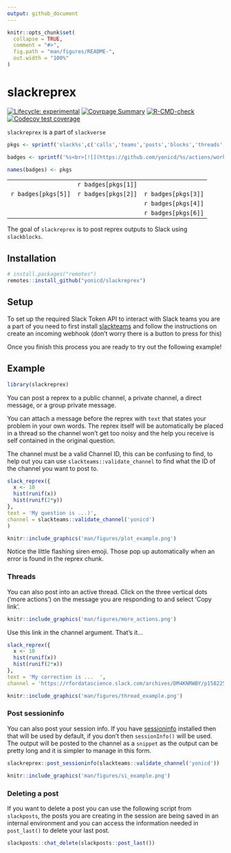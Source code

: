 ```yaml
---
output: github_document
---
```


<!-- README.md is generated from README.Rmd. Please edit that file -->

```r
knitr::opts_chunk$set(
  collapse = TRUE,
  comment = "#>",
  fig.path = "man/figures/README-",
  out.width = "100%"
)
```

# slackreprex

<!-- badges: start -->
[![Lifecycle: experimental](https://img.shields.io/badge/lifecycle-experimental-orange.svg)](https://www.tidyverse.org/lifecycle/#experimental)
[![Covrpage Summary](https://img.shields.io/badge/covrpage-Last_Build_2023_02_23-brightgreen.svg)](http://tinyurl.com/2p3zgaqx)
[![R-CMD-check](https://github.com/yonicd/slackreprex/actions/workflows/r-cmd-check.yml/badge.svg)](https://github.com/yonicd/slackreprex/actions/workflows/r-cmd-check.yml)
[![Codecov test coverage](https://codecov.io/gh/yonicd/slackreprex/branch/master/graph/badge.svg)](https://codecov.io/gh/yonicd/slackreprex?branch=master)
<!-- badges: end -->

`slackreprex` is a part of `slackverse`

```r
pkgs <- sprintf('slack%s',c('calls','teams','posts','blocks','threads','reprex'))

badges <- sprintf('%s<br>[![](https://github.com/yonicd/%s/actions/workflows/r-cmd-check.yml/badge.svg)](https://github.com/yonicd/%s)',pkgs,pkgs,pkgs)

names(badges) <- pkgs

```

||||
|:-:|:-:|:-:|
||`r badges[pkgs[1]]`||
|`r badges[pkgs[5]]`|`r badges[pkgs[2]]`|`r badges[pkgs[3]]`|
|||`r badges[pkgs[4]]`|
|||`r badges[pkgs[6]]`|

The goal of `slackreprex` is to post reprex outputs to Slack using `slackblocks`.

## Installation

``` r
# install.packages("remotes")
remotes::install_github("yonicd/slackreprex")
```

## Setup

To set up the required Slack Token API to interact with Slack teams you are a part of you need to first install [slackteams](https://github.com/yonicd/slackteams#create-an-incoming-webhook) and follow the instructions on create an incoming webhook (don't worry there is a button to press for this)

Once you finish this process you are ready to try out the following example!

## Example

```r
library(slackreprex)
```

You can post a reprex to a public channel, a private channel, a direct message, or a group private message. 

You can attach a message before the reprex with `text` that states your problem in your own words. The reprex itself will be automatically be placed in a thread so the channel won't get too noisy and the help you receive is self contained in the original question.

The channel must be a valid Channel ID, this can be confusing to find, to help out you can use `slackteams::validate_channel` to find what the ID of the channel you want to post to.

```r
slack_reprex({
  x <- 10
  hist(runif(x))
  hist(runif(2*y))
},
text = 'My question is ...)',
channel = slackteams::validate_channel('yonicd')
)
```

```r
knitr::include_graphics('man/figures/plot_example.png')
```

Notice the little flashing siren emoji. Those pop up automatically when an error is found in the reprex chunk.

### Threads

You can also post into an active thread. Click on the three vertical dots ('more actions') on the message you are responding to and select 'Copy link'. 

```r
knitr::include_graphics('man/figures/more_actions.png')
```

Use this link in the channel argument. That's it... 

```r
slack_reprex({
  x <- 10
  hist(runif(x))
  hist(runif(2*x))
},
text = 'My correction is ...  ',
channel = 'https://rfordatascience.slack.com/archives/DM4KNRWBY/p1582253357008800')
```

```r
knitr::include_graphics('man/figures/thread_example.png')
```

### Post sessioninfo

You can also post your session info. If you have [sessioninfo](https://github.com/r-lib/sessioninfo) installed then that will be used by default, if you don't then `sessionInfo()` will be used. The output will be posted to the channel as a `snippet` as the output can be pretty long and it is simpler to manage in this form. 

```r
slackreprex::post_sessioninfo(slackteams::validate_channel('yonicd'))
```

```r
knitr::include_graphics('man/figures/si_example.png')
```

### Deleting a post

If you want to delete a post you can use the following script from `slackposts`, the posts you are creating in the session are being saved in an internal environment and you can access the information needed in `post_last()` to delete your last post.

```r
slackposts::chat_delete(slackposts::post_last())
```
